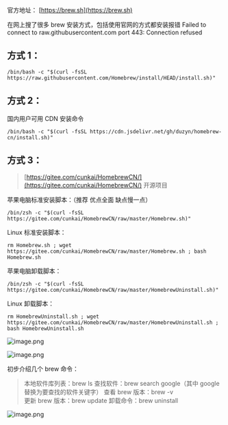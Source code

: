 官方地址：
[https://brew.sh](https://brew.sh)

在网上搜了很多 brew 安装方式，包括使用官网的方式都安装报错
Failed to connect to raw.githubusercontent.com port 443: Connection refused

## 方式 1：

```shell
/bin/bash -c "$(curl -fsSL https://raw.githubusercontent.com/Homebrew/install/HEAD/install.sh)"
```

## 方式 2：

国内用户可用 CDN 安装命令

```
/bin/bash -c "$(curl -fsSL https://cdn.jsdelivr.net/gh/duzyn/homebrew-cn/install.sh)"
```

## 方式 3：

> [https://gitee.com/cunkai/HomebrewCN/](https://gitee.com/cunkai/HomebrewCN/) 开源项目

苹果电脑标准安装脚本：（推荐 优点全面 缺点慢一点）

```shell
/bin/zsh -c "$(curl -fsSL https://gitee.com/cunkai/HomebrewCN/raw/master/Homebrew.sh)"
```

Linux 标准安装脚本：

```shell
rm Homebrew.sh ; wget https://gitee.com/cunkai/HomebrewCN/raw/master/Homebrew.sh ; bash Homebrew.sh
```

苹果电脑卸载脚本：

```shell
/bin/zsh -c "$(curl -fsSL https://gitee.com/cunkai/HomebrewCN/raw/master/HomebrewUninstall.sh)"
```

Linux 卸载脚本：

```shell
rm HomebrewUninstall.sh ; wget https://gitee.com/cunkai/HomebrewCN/raw/master/HomebrewUninstall.sh ; bash HomebrewUninstall.sh
```

![image.png](https://cdn.dml.us.kg/docs/2024/png/1670046889964-24e90dc0-829f-4cdf-be4d-0745374bf905.png)

![image.png](https://cdn.dml.us.kg/docs/2024/png/1670047067726-36dc59c3-fc21-4213-af90-794a4e7b090b.png)

初步介绍几个 brew 命令：

> 本地软件库列表：brew ls
> 查找软件：brew search google（其中 google 替换为要查找的软件关键字）
> 查看 brew 版本：brew -v  
> 更新 brew 版本：brew update
> 卸载命令：brew uninstall

![image.png](https://cdn.dml.us.kg/docs/2024/png/1695620694731-3f2b8a75-b74c-4f30-b9f9-89cb2eff8fc3.png)

